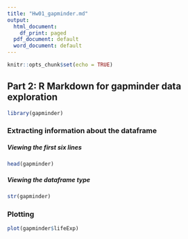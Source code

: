 ```yaml
---
title: "Hw01_gapminder.md"
output:
  html_document:
    df_print: paged
  pdf_document: default
  word_document: default
---
```


```r
knitr::opts_chunk$set(echo = TRUE)
```

## Part 2: R Markdown for gapminder data exploration


```r

library(gapminder)
```

### Extracting information about the dataframe 

##### Viewing the first six lines 

```r
head(gapminder)
```

##### Viewing the dataframe type

```r
str(gapminder)
```

### Plotting

```r
plot(gapminder$lifeExp)
```



